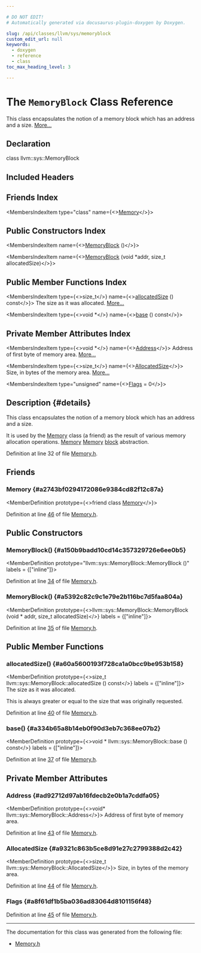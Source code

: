 ```yaml
---

# DO NOT EDIT!
# Automatically generated via docusaurus-plugin-doxygen by Doxygen.

slug: /api/classes/llvm/sys/memoryblock
custom_edit_url: null
keywords:
  - doxygen
  - reference
  - class
toc_max_heading_level: 3

---
```





# The `MemoryBlock` Class Reference

<DoxygenPage pluginConfig={pluginConfig}>

This class encapsulates the notion of a memory block which has an address and a size. <a href="#details">More...</a>

## Declaration

<CodeBlock>class llvm::sys::MemoryBlock</CodeBlock>

## Included Headers

<IncludesList>
<IncludesListItem
  filePath="llvm/Support/Memory.h"
  permalink="/docs/api/files/include/include/llvm/include/llvm/support/memory-h"
  isLocal="true" />
</IncludesList>

## Friends Index

<MembersIndex>

<MembersIndexItem
  type="class"
  name={<><a href="#a2743bf0294172086e9384cd82f12c87a">Memory</a></>}>
</MembersIndexItem>

</MembersIndex>

## Public Constructors Index

<MembersIndex>

<MembersIndexItem
  name={<><a href="#a150b9badd10cd14c357329726e6ee0b5">MemoryBlock</a> ()</>}>
</MembersIndexItem>

<MembersIndexItem
  name={<><a href="#a5392c82c9c1e79e2b116bc7d5faa804a">MemoryBlock</a> (void &#42;addr, size&#95;t allocatedSize)</>}>
</MembersIndexItem>

</MembersIndex>

## Public Member Functions Index

<MembersIndex>

<MembersIndexItem
  type={<>size&#95;t</>}
  name={<><a href="#a60a5600193f728ca1a0bcc9be953b158">allocatedSize</a> () const</>}>
The size as it was allocated. <a href="#a60a5600193f728ca1a0bcc9be953b158">More...</a>
</MembersIndexItem>

<MembersIndexItem
  type={<>void &#42;</>}
  name={<><a href="#a334b65a8b14eb0f90d3eb7c368ee07b2">base</a> () const</>}>
</MembersIndexItem>

</MembersIndex>

## Private Member Attributes Index

<MembersIndex>

<MembersIndexItem
  type={<>void &#42;</>}
  name={<><a href="#ad92712d97ab16fdecb2e0b1a7cddfa05">Address</a></>}>
Address of first byte of memory area. <a href="#ad92712d97ab16fdecb2e0b1a7cddfa05">More...</a>
</MembersIndexItem>

<MembersIndexItem
  type={<>size&#95;t</>}
  name={<><a href="#a9321c863b5ce8d91e27c2799388d2c42">AllocatedSize</a></>}>
Size, in bytes of the memory area. <a href="#a9321c863b5ce8d91e27c2799388d2c42">More...</a>
</MembersIndexItem>

<MembersIndexItem
  type="unsigned"
  name={<><a href="#a8f61df1b5ba036ad83064d8101156f48">Flags</a> = 0</>}>
</MembersIndexItem>

</MembersIndex>

## Description {#details}

This class encapsulates the notion of a memory block which has an address and a size.

It is used by the <a href="/docs/api/classes/llvm/sys/memory">Memory</a> class (a friend) as the result of various memory allocation operations. 
<SectionUser title="See Also">
<a href="/docs/api/classes/llvm/sys/memory">Memory</a> <a href="/docs/api/classes/llvm/sys/memory">Memory</a> <a href="/docs/api/files/lib/lib/transforms/lib/transforms/utils/unifyloopexits-cpp/#a4741a07a0e5675f89cfed122008e0a76">block</a> abstraction.
</SectionUser>

Definition at line 32 of file <a href="/docs/api/files/include/include/llvm/include/llvm/support/memory-h">Memory.h</a>.

<SectionDefinition>

## Friends

### Memory {#a2743bf0294172086e9384cd82f12c87a}

<MemberDefinition
  prototype={<>friend class <a href="/docs/api/classes/llvm/sys/memory">Memory</a></>}>

Definition at line <a href="/docs/api/files/include/include/llvm/include/llvm/support/memory-h/#l00046">46</a> of file <a href="/docs/api/files/include/include/llvm/include/llvm/support/memory-h">Memory.h</a>.
</MemberDefinition>

</SectionDefinition>

<SectionDefinition>

## Public Constructors

### MemoryBlock() {#a150b9badd10cd14c357329726e6ee0b5}

<MemberDefinition
  prototype="llvm::sys::MemoryBlock::MemoryBlock ()"
  labels = {["inline"]}>

Definition at line <a href="/docs/api/files/include/include/llvm/include/llvm/support/memory-h/#l00034">34</a> of file <a href="/docs/api/files/include/include/llvm/include/llvm/support/memory-h">Memory.h</a>.
</MemberDefinition>

### MemoryBlock() {#a5392c82c9c1e79e2b116bc7d5faa804a}

<MemberDefinition
  prototype={<>llvm::sys::MemoryBlock::MemoryBlock (void &#42; addr, size&#95;t allocatedSize)</>}
  labels = {["inline"]}>

Definition at line <a href="/docs/api/files/include/include/llvm/include/llvm/support/memory-h/#l00035">35</a> of file <a href="/docs/api/files/include/include/llvm/include/llvm/support/memory-h">Memory.h</a>.
</MemberDefinition>

</SectionDefinition>

<SectionDefinition>

## Public Member Functions

### allocatedSize() {#a60a5600193f728ca1a0bcc9be953b158}

<MemberDefinition
  prototype={<>size&#95;t llvm::sys::MemoryBlock::allocatedSize () const</>}
  labels = {["inline"]}>
The size as it was allocated.

This is always greater or equal to the size that was originally requested.

Definition at line <a href="/docs/api/files/include/include/llvm/include/llvm/support/memory-h/#l00040">40</a> of file <a href="/docs/api/files/include/include/llvm/include/llvm/support/memory-h">Memory.h</a>.
</MemberDefinition>

### base() {#a334b65a8b14eb0f90d3eb7c368ee07b2}

<MemberDefinition
  prototype={<>void &#42; llvm::sys::MemoryBlock::base () const</>}
  labels = {["inline"]}>

Definition at line <a href="/docs/api/files/include/include/llvm/include/llvm/support/memory-h/#l00037">37</a> of file <a href="/docs/api/files/include/include/llvm/include/llvm/support/memory-h">Memory.h</a>.
</MemberDefinition>

</SectionDefinition>

<SectionDefinition>

## Private Member Attributes

### Address {#ad92712d97ab16fdecb2e0b1a7cddfa05}

<MemberDefinition
  prototype={<>void&#42; llvm::sys::MemoryBlock::Address</>}>
Address of first byte of memory area.

Definition at line <a href="/docs/api/files/include/include/llvm/include/llvm/support/memory-h/#l00043">43</a> of file <a href="/docs/api/files/include/include/llvm/include/llvm/support/memory-h">Memory.h</a>.
</MemberDefinition>

### AllocatedSize {#a9321c863b5ce8d91e27c2799388d2c42}

<MemberDefinition
  prototype={<>size&#95;t llvm::sys::MemoryBlock::AllocatedSize</>}>
Size, in bytes of the memory area.

Definition at line <a href="/docs/api/files/include/include/llvm/include/llvm/support/memory-h/#l00044">44</a> of file <a href="/docs/api/files/include/include/llvm/include/llvm/support/memory-h">Memory.h</a>.
</MemberDefinition>

### Flags {#a8f61df1b5ba036ad83064d8101156f48}

<MemberDefinition
  prototype="unsigned llvm::sys::MemoryBlock::Flags = 0">

Definition at line <a href="/docs/api/files/include/include/llvm/include/llvm/support/memory-h/#l00045">45</a> of file <a href="/docs/api/files/include/include/llvm/include/llvm/support/memory-h">Memory.h</a>.
</MemberDefinition>

</SectionDefinition>

<hr/>

The documentation for this class was generated from the following file:

<ul>
<li><a href="/docs/api/files/include/include/llvm/include/llvm/support/memory-h">Memory.h</a></li>
</ul>

</DoxygenPage>
